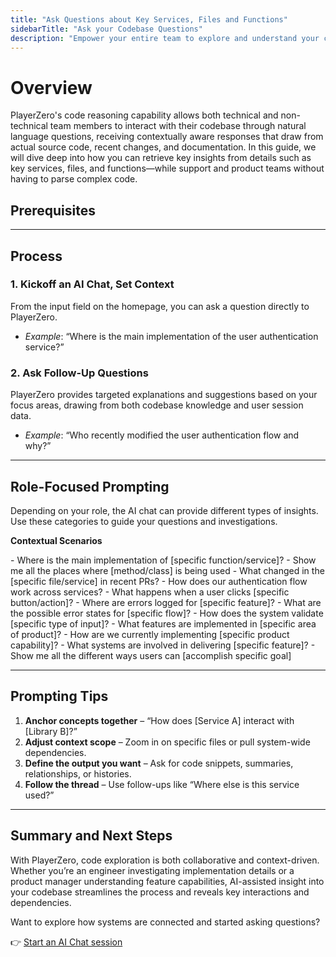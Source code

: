 ```yaml
---
title: "Ask Questions about Key Services, Files and Functions"
sidebarTitle: "Ask your Codebase Questions"
description: "Empower your entire team to explore and understand your codebase using AI-driven insights."
---
```



# Overview

PlayerZero's code reasoning capability allows both technical and non-technical team members to interact with their codebase through natural language questions, receiving contextually aware responses that draw from actual source code, recent changes, and documentation. In this guide, we will dive deep into how you can retrieve key insights from details such as key services, files, and functions—while support and product teams without having to parse complex code.
## Prerequisites

<SourceControlManagement/>

---

## Process

### 1. Kickoff an AI Chat, Set Context 
From the input field on the homepage, you can ask a question directly to PlayerZero.

- *Example*: “Where is the main implementation of the user authentication service?”

### 2. Ask Follow-Up Questions
PlayerZero provides targeted explanations and suggestions based on your focus areas, drawing from both codebase knowledge and user session data.

- *Example*: “Who recently modified the user authentication flow and why?”

---

## Role-Focused Prompting

Depending on your role, the AI chat can provide different types of insights. Use these categories to guide your questions and investigations.

**Contextual Scenarios**

<AccordionGroup>

  <Accordion title="Questions for Developers">
    - Where is the main implementation of [specific function/service]?  
    - Show me all the places where [method/class] is being used  
    - What changed in the [specific file/service] in recent PRs?  
    - How does our authentication flow work across services?  
  </Accordion>

  <Accordion title="Questions for Support">
    - What happens when a user clicks [specific button/action]?  
    - Where are errors logged for [specific feature]?  
    - What are the possible error states for [specific flow]?  
    - How does the system validate [specific type of input]?  
  </Accordion>

  <Accordion title="Questions for Product">
    - What features are implemented in [specific area of product]?  
    - How are we currently implementing [specific product capability]?  
    - What systems are involved in delivering [specific feature]?  
    - Show me all the different ways users can [accomplish specific goal]  
  </Accordion>

</AccordionGroup>

---

## Prompting Tips

1. **Anchor concepts together** – “How does [Service A] interact with [Library B]?”
2. **Adjust context scope** – Zoom in on specific files or pull system-wide dependencies.
3. **Define the output you want** – Ask for code snippets, summaries, relationships, or histories.
4. **Follow the thread** – Use follow-ups like “Where else is this service used?” 

---

## Summary and Next Steps

With PlayerZero, code exploration is both collaborative and context-driven. Whether you’re an engineer investigating implementation details or a product manager understanding feature capabilities, AI-assisted insight into your codebase streamlines the process and reveals key interactions and dependencies.

Want to explore how systems are connected and started asking questions? 

👉 [Start an AI Chat session](https://go.playerzero.app)
